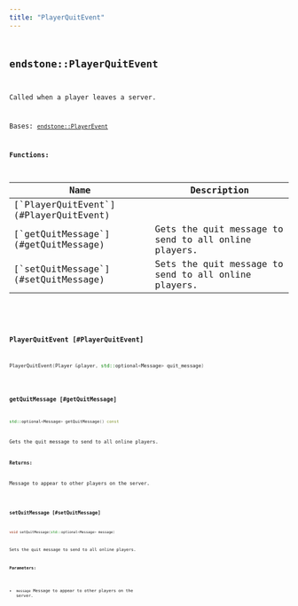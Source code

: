 ```yaml
---
title: "PlayerQuitEvent"
---
```


## <code className="doc-symbol doc-symbol-class"/> endstone::PlayerQuitEvent

Called when a player leaves a server.


Bases: [`endstone::PlayerEvent`](player_event)
















**Functions:**

<table>
<thead>
   <tr>
      <th>Name</th>
      <th>Description</th>
   </tr>
</thead>
<tbody>
<tr key="classendstone_1_1_player_quit_event_1ac6ffac80709929a051bd364c84dd65ce">
    <td>[`PlayerQuitEvent`](#PlayerQuitEvent)</td>
    <td></td>
</tr>
<tr key="classendstone_1_1_player_quit_event_1a1dc49d81c8a458e1a45d8d2c33f03f15">
    <td>[`getQuitMessage`](#getQuitMessage)</td>
    <td>Gets the quit message to send to all online players.</td>
</tr>
<tr key="classendstone_1_1_player_quit_event_1a33ac4f643cbabfbaec170ba5ef88551a">
    <td>[`setQuitMessage`](#setQuitMessage)</td>
    <td>Sets the quit message to send to all online players.</td>
</tr>
</tbody>
</table>

### <code className="doc-symbol doc-symbol-function"/> PlayerQuitEvent [#PlayerQuitEvent]

```cpp
PlayerQuitEvent(Player &player, std::optional<Message> quit_message)
```
### <code className="doc-symbol doc-symbol-function"/> getQuitMessage [#getQuitMessage]

```cpp
std::optional<Message> getQuitMessage() const
```

Gets the quit message to send to all online players.





**Returns:**

Message to appear to other players on the server. 





        
### <code className="doc-symbol doc-symbol-function"/> setQuitMessage [#setQuitMessage]

```cpp
void setQuitMessage(std::optional<Message> message)
```

Sets the quit message to send to all online players.





**Parameters:**


* `message` Message to appear to other players on the server. 




        